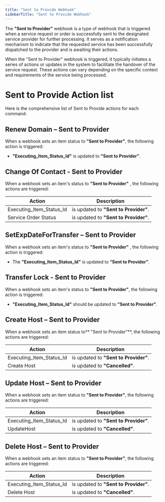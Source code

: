```yaml
---
title: "Sent to Provide Webhook"
sidebarTitle: "Sent to Provide Webhook"
---
```


The **"Sent to Provider"** webhook is a type of webhook that is triggered when a service request or order is successfully sent to the designated service provider for further processing. It serves as a notification mechanism to indicate that the requested service has been successfully dispatched to the provider and is awaiting their actions.

When the "Sent to Provider" webhook is triggered, it typically initiates a series of actions or updates in the system to facilitate the handover of the service request. These actions can vary depending on the specific context and requirements of the service being processed. 

# Sent to Provide Action list
Here is the comprehensive list of Sent to Provide actions for each command:

## Renew Domain – Sent to Provider

When a webhook sets an item status to **"Sent to Provider"**, the following action is triggered:

- **"Executing_Item_Status_Id"** is updated to **"Sent to Provider"**.

## Change Of Contact - Sent to Provider

When a webhook sets an item's status to **"Sent to Provider"** , the following actions are triggered:

| Action                   | Description                           |
| ------------------------ | ------------------------------------- |
| Executing_Item_Status_Id | is updated to **"Sent to Provider"**. |
| Service Order Status     | is updated to **"Sent to Provider"**. |

## SetExpDateForTransfer – Sent to Provider
When a webhook sets an item's status to **"Sent to Provider"** , the following action is triggered:
- The **"Executing_Item_Status_Id"** is updated to **“Sent to Provider”**.

## Transfer Lock - Sent to Provider

When a webhook sets an item's status to **"Sent to Provider"**, the following action is triggered:

- **"Executing_Item_Status_Id"** should be updated to **"Sent to Provider"**.

## Create Host – Sent to Provider

When a webhook sets an item status to** "Sent to Provider"**, the following actions are triggered:

| Action                   | Description                           |
| ------------------------ | ------------------------------------- |
| Executing_Item_Status_Id | is updated to **"Sent to Provider"**. |
| Create Host              | is updated to **"Cancelled"**.        |

## Update Host – Sent to Provider

When a webhook sets an item status to **"Sent to Provider"**, the following actions are triggered:

| Action                   | Description                           |
| ------------------------ | ------------------------------------- |
| Executing_Item_Status_Id | is updated to **"Sent to Provider"**. |
| UpdateHost               | is updated to **"Cancelled"**.        |

## Delete Host – Sent to Provider

When a webhook sets an item status to **"Sent to Provider"**, the following actions are triggered:

| Action                   | Description                           |
| ------------------------ | ------------------------------------- |
| Executing_Item_Status_Id | is updated to **"Sent to Provider"**. |
| Delete Host              | is updated to **"Cancelled"**.        |